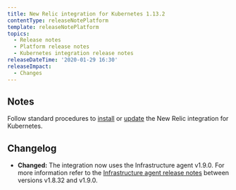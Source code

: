 ```yaml
---
title: New Relic integration for Kubernetes 1.13.2
contentType: releaseNotePlatform
template: releaseNotePlatform
topics:
  - Release notes
  - Platform release notes
  - Kubernetes integration release notes
releaseDateTime: '2020-01-29 16:30'
releaseImpact:
  - Changes
---
```


## Notes

Follow standard procedures to [install](/docs/integrations/host-integrations/host-integrations-list/kubernetes-monitoring-integration#install) or [update](/docs/integrations/host-integrations/host-integrations-list/kubernetes-monitoring-integration#update) the New Relic integration for Kubernetes.

## Changelog

* **Changed:** The integration now uses the Infrastructure agent v1.9.0. For more information refer to the [Infrastructure agent release notes](https://docs.newrelic.com/docs/release-notes/infrastructure-release-notes/infrastructure-agent-release-notes/) between versions v1.8.32 and v1.9.0.
